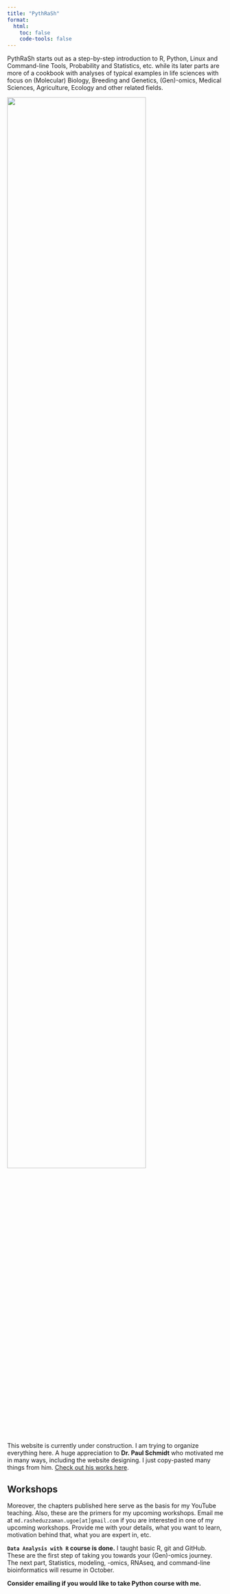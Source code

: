 ```yaml
---
title: "PythRaSh"
format:
  html:
    toc: false
    code-tools: false
---
```


PythRaSh starts out as a step-by-step introduction to R, Python, Linux and Command-line Tools, Probability and Statistics, etc. while its later parts are more of a cookbook with analyses of typical examples in life sciences with focus on (Molecular) Biology, Breeding and Genetics, (Gen)-omics, Medical Sciences, Agriculture, Ecology and other related fields.

::: text-center
![](img/page2.jpeg){width="80%"}
:::

::: callout-important
This website is currently under construction. I am trying to organize everything here. A huge appreciation to **Dr. Paul Schmidt** who motivated me in many ways, including the website designing. I just copy-pasted many things from him. [Check out his works here](https://schmidtpaul.github.io).
:::

## Workshops

Moreover, the chapters published here serve as the basis for my YouTube teaching. Also, these are the primers for my upcoming workshops. Email me at `md.rasheduzzaman.ugoe[at]gmail.com` if you are interested in one of my upcoming workshops. Provide me with your details, what you want to learn, motivation behind that, what you are expert in, etc.

**`Data Analysis with R` course is done.** I taught basic R, git and GitHub. These are the first step of taking you towards your (Gen)-omics journey. The next part, Statistics, modeling, -omics, RNAseq, and command-line bioinformatics will resume in October.

**Consider emailing if you would like to take Python course with me.**
